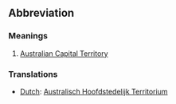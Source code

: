 ==Abbreviation==

===Meanings===
#[[Australian Capital Territory]]

===Translations===
*[[Dutch]]: [[Australisch Hoofdstedelijk Territorium]]